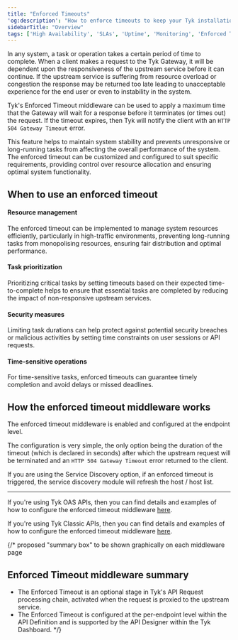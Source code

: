 ```yaml
---
title: "Enforced Timeouts"
'og:description': "How to enforce timeouts to keep your Tyk installation responding"
sidebarTitle: "Overview"
tags: ['High Availability', 'SLAs', 'Uptime', 'Monitoring', 'Enforced Timeouts']
---
```


In any system, a task or operation takes a certain period of time to complete. When a client makes a request to the Tyk Gateway, it will be dependent upon the responsiveness of the upstream service before it can continue. If the upstream service is suffering from resource overload or congestion the response may be returned too late leading to unacceptable experience for the end user or even to instability in the system.

Tyk's Enforced Timeout middleware can be used to apply a maximum time that the Gateway will wait for a response before it terminates (or times out) the request. If the timeout expires, then Tyk will notify the client with an `HTTP 504 Gateway Timeout` error.

This feature helps to maintain system stability and prevents unresponsive or long-running tasks from affecting the overall performance of the system. The enforced timeout can be customized and configured to suit specific requirements, providing control over resource allocation and ensuring optimal system functionality.

## When to use an enforced timeout

#### Resource management

The enforced timeout can be implemented to manage system resources efficiently, particularly in high-traffic environments, preventing long-running tasks from monopolising resources, ensuring fair distribution and optimal performance.

#### Task prioritization

Prioritizing critical tasks by setting timeouts based on their expected time-to-complete helps to ensure that essential tasks are completed by reducing the impact of non-responsive upstream services.

#### Security measures

Limiting task durations can help protect against potential security breaches or malicious activities by setting time constraints on user sessions or API requests.

#### Time-sensitive operations

For time-sensitive tasks, enforced timeouts can guarantee timely completion and avoid delays or missed deadlines.

## How the enforced timeout middleware works

The enforced timeout middleware is enabled and configured at the endpoint level.

The configuration is very simple, the only option being the duration of the timeout (which is declared in seconds) after which the upstream request will be terminated and an `HTTP 504 Gateway Timeout` error returned to the client.


<Note>
If you are using the Service Discovery option, if an enforced timeout is triggered, the service discovery module will refresh the host / host list.
</Note>


<hr />

If you're using Tyk OAS APIs, then you can find details and examples of how to configure the enforced timeout middleware [here](/product-stack/tyk-gateway/middleware/enforced-timeout-tyk-oas).

If you're using Tyk Classic APIs, then you can find details and examples of how to configure the enforced timeout middleware [here](/product-stack/tyk-gateway/middleware/enforced-timeout-tyk-classic).

{/* proposed "summary box" to be shown graphically on each middleware page
 ## Enforced Timeout middleware summary
  - The Enforced Timeout is an optional stage in Tyk's API Request processing chain, activated when the request is proxied to the upstream service.
  - The Enforced Timeout is configured at the per-endpoint level within the API Definition and is supported by the API Designer within the Tyk Dashboard. */}
